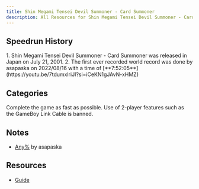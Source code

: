 ```yaml
---
title: Shin Megami Tensei Devil Summoner - Card Summoner
description: All Resources for Shin Megami Tensei Devil Summoner - Card Summoner
---
```



<DocsHero 
    content="Shin Megami Tensei Devil Summoner - Card Summoner is a spin-off trading card game based on the Shin Megami Tensei TCG. The game simplifies the TCG mechanics and offers a story campaign as well as a versus mode."
    srcUrl={cover}
    alt="Shin Megami Tensei Devil Summoner - Card Summoner Cover"
/>

<LinkCard title="Leaderboards" href="https://www.speedrun.com/cardsummoner" description="See all the submitted runs on Speedrun.com"/>

## Speedrun History
<Tabs>
<TabItem label="Any%">
<Steps>
1. Shin Megami Tensei Devil Summoner - Card Summoner was released in Japan on July 21, 2001.
2. The first ever recorded world record was done by asapaska on 2022/08/16 with a time of [**7:52:05**](https://youtu.be/7tdumxlriJI?si=iCeKN1gJAvN-xHMZ)
</Steps>
</TabItem>
</Tabs>

## Categories
<CardGrid>
    <Card title="Any%">Complete the game as fast as possible. Use of 2-player features such as the GameBoy Link Cable is banned.</Card>
</CardGrid>

## Notes
- [Any%](https://pastebin.com/dNpr3L5E) by asapaska

## Resources
- [Guide](https://gamefaqs.gamespot.com/gbc/580372-shin-megami-tensei-trading-card-card-summoner/faqs/80549/introduction)
